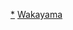 {{Template:Category:日本都道府縣的行政區劃 (廢除)|和歌山縣}}

[[Category:和歌山縣的市町村|*]]
[[Category:日本已廢除的市町村|Wakayama]]